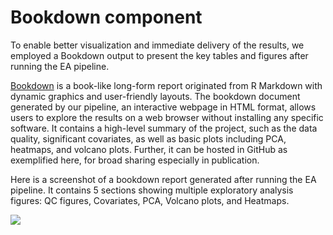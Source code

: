 # Bookdown component

To enable better visualization and immediate delivery of the results, we employed a Bookdown output to present the key tables and figures after running the EA pipeline. 

[Bookdown](https://bookdown.org/){target="_blank"} is a book-like long-form report originated from R Markdown with dynamic graphics and user-friendly layouts. The bookdown document generated by our pipeline, an interactive webpage in HTML format, allows users to explore the results on a web browser without installing any specific software. It contains a high-level summary of the project, such as the data quality, significant covariates, as well as basic plots including PCA, heatmaps, and volcano plots. Further, it can be hosted in GitHub as exemplified here, for broad sharing especially in publication.

Here is a screenshot of a bookdown report generated after running the EA pipeline. It contains 5 sections showing multiple exploratory analysis figures: QC figures, Covariates, PCA, Volcano plots, and Heatmaps.

[![](https://interactivereport.github.io/RNASequest/tutorial/images/Bookdown_example.png)](https://interactivereport.github.io/RNASequest/tutorial/images/Bookdown_example.png)
